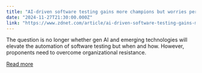 ```yaml
---
title: "AI-driven software testing gains more champions but worries persist"
date: "2024-11-27T21:30:00.000Z"
link: "https://www.zdnet.com/article/ai-driven-software-testing-gains-more-champions-but-worries-persist/"
---
```


The question is no longer whether gen AI and emerging technologies will elevate the automation of software testing but when and how. However, proponents need to overcome organizational resistance.

[Read more](https://www.zdnet.com/article/ai-driven-software-testing-gains-more-champions-but-worries-persist/)
